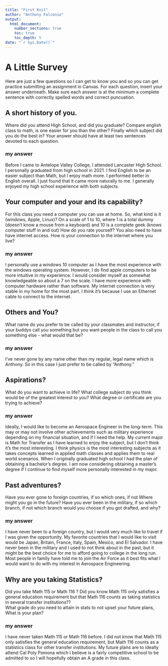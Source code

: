 ```yaml
---
title: "First Knit"
author: "Anthony Falconio"
output: 
  html_document:
    number_sections: true
    toc: true
    toc_depth: 5
date: "`r Sys.Date()`"   
---
```



# A Little Survey

Here are just a few questions so I can get to know you and so you can get practice submitting an assignment in Canvas.  For each question, insert your answer underneath. Make sure each answer is at the minimum a complete sentence with correctly spelled words and correct puncuation. 

## A short history of you.  
Where did you attend High School, and did you graduate? Compare english class to math, is one easier for you than the other? Finally which subject did you do the best in? Your answer should have at least two sentences devoted to each question.  
  
### my answer     
  Before I came to Antelope Valley College, I attended Lancaster High School. I personally graduated from high school in 2021. I find English to be an easier subject than Math, but I enjoy math more. I performed better in English overall. I just found that it came more naturally to me. I generally enjoyed my high school experience with both subjects.

     


## Your computer and your and its capability?  
 For this class  you need a computer you can use at home.  So, what kind is it (windows, Apple, Linux)?  On a scale of 1 to 10, where 1 is a total dummy (doesn't know a mouse from a keyboard) and 10 is a complete geek (knows computer stuff in and out) How do you rate yourself?  You also need to have have internet access. How is your connection to the internet where you live?

### my answer   
  I personally use a windows 10 computer as I have the most experience with the windows operating system. However, I do find apple computers to be more intuitive in my experience. I would consider myself as somewhat knowledgeable so about a 7 on the scale. I have more experience with computer hardware rather than software. My internet connection is very stable in my home for the most part. I think it's because I use an Ethernet cable to connect to the internet.
   

## Others and You?   
What name do you prefer to be called by your classmates and instructor, if your buddys call you something but you want people in the class to call you something else - what would that be? 

### my answer     
I've never gone by any name other than my regular, legal name which is Anthony. So in this case I just prefer to be called by "Anthony."   
   
 




## Aspirations?   
What do you want to achieve in life?  What college subject do you think would be of the greatest interest to you? What degree or certificate are you trying to achieve?

### my answer     
  
   Ideally, I would like to become an Aerospace Engineer in the long-term. This may or may not involve other achievements such as military experience depending on my financial situation, and if I need the help. My current major is Math for Transfer as I have learned to enjoy the subject, but I don't think it's the most interesting. I think physics is the most interesting subjects as it takes concepts learned in applied math classes and applies them to real world scenarios. When I originally graduated high school I had the plan of obtaining a bachelor's degree. I am now considering obtaining a master's degree if I continue to find myself more personally interested in my major.
 




## Past adventures?  
Have you ever gone to foreign countries, if so which ones, if not Where might you go in the future?  Have you ever been in the military, if so which branch, if not which branch would you choose if you got drafted, and why?

### my answer     
  I have never been to a foreign country, but I would very much like to travel if I was given the opportunity. My favorite countries that I would like to visit would be Japan, Britain, France, Italy, Spain, Mexico, and El Salvador. I have never been in the military and I used to not think about in the past, but it might be the best choice for me to afford going to college in the long run. Most people in family have told me to join the Air Force as it best fits what I would want to do with my interest in Aerospace Engineering.
   
  




## Why are you taking Statistics?  
Did you take Math 115 or Math 116 ?  Did you know Math 115 only satisfies a general education requirement but that Math 116 counts as taking statistics in several transfer institutions??  
What grade do you need to attain in stats to not upset your future plans, What is your plan?  
 

### my answer     
  
   I have never taken Math 115 or Math 116 before. I did not know that Math 115 only satisfies the general education requirement, but Math 116 counts as a statistics class for other transfer institutions. My future plans are to ideally attend Cal Poly Pomona which I believe is a fairly competitive school to be admitted to so I will hopefully obtain an A grade in this class.
 






  




